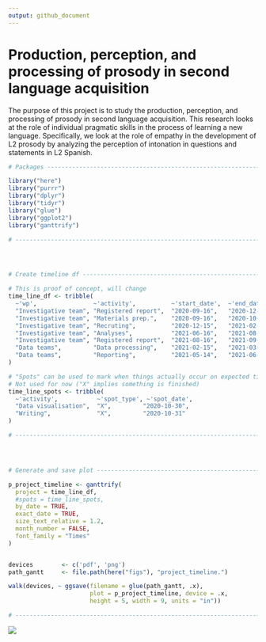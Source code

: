 ```yaml
---
output: github_document
---
```


# Production, perception, and processing of prosody in second language acquisition

The purpose of this project is to study the production, perception, and processing of prosody in second language acquisition. This research looks at the role of individual pragmatic skills in the process of learning a new language. Specifically, we look at the role of empathy in the development of L2 prosody by analyzing the perception of intonation in questions and statements in L2 Spanish.


```r
# Packages --------------------------------------------------------------------

library("here")
library("purrr")
library("dplyr")
library("tidyr")
library("glue")
library("ggplot2")
library("ganttrify")

# -----------------------------------------------------------------------------




# Create timeline df ----------------------------------------------------------

# This is proof of concept, will change
time_line_df <- tribble(
  ~'wp',                ~'activity',          ~'start_date',  ~'end_date',
  "Investigative team", "Registered report",  "2020-09-16",   "2020-12-15",
  "Investigative team", "Materials prep.",    "2020-09-16",   "2020-10-20",
  "Investigative team", "Recruting",          "2020-12-15",   "2021-02-15",
  "Investigative team", "Analyses",           "2021-06-16",   "2021-08-15",
  "Investigative team", "Registered report",  "2021-08-16",   "2021-09-15",
  "Data teams",         "Data processing",    "2021-02-15",   "2021-03-14",
  "Data teams",         "Reporting",          "2021-05-14",   "2021-06-16"
)

# "Spots" can be used to mark when things actually occur on expected timeline
# Not used for now ("X" implies something is finished)
time_line_spots <- tribble(
  ~'activity',           ~'spot_type', ~'spot_date', 
  "Data visualisation",  "X",         "2020-10-30", 
  "Writing",             "X",         "2020-10-31"
)

# -----------------------------------------------------------------------------




# Generate and save plot ------------------------------------------------------

p_project_timeline <- ganttrify(
  project = time_line_df,
  #spots = time_line_spots,
  by_date = TRUE,
  exact_date = TRUE,
  size_text_relative = 1.2,
  month_number = FALSE,
  font_family = "Times"
)


devices        <- c('pdf', 'png')
path_gantt     <- file.path(here("figs"), "project_timeline.")

walk(devices, ~ ggsave(filename = glue(path_gantt, .x), 
                       plot = p_project_timeline, device = .x, 
                       height = 5, width = 9, units = "in"))

# -----------------------------------------------------------------------------
```

![](./figs/project_timeline.png)

